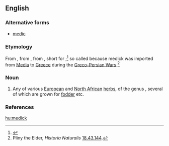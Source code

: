 ==English==

===Alternative forms===
* [[medic]]

===Etymology===
From {{etyl|enm|en}} {{term|medike|lang=enm}}, from {{etyl|la|en}} {{term|medica|mēdica|lang=la}}, from {{etyl|grc|en}} {{term|μηδίκη|tr=mēdikē|lang=grc}}, short for {{term|Μηδικὴ πόα|tr=Mēdikē poa||Median grass|lang=grc}};<ref>{{R:OED Online}}</ref> so called because medick was imported from [[Media]] to [[Greece]] during the [[w:Greco-Persian Wars|Greco-Persian Wars]].<ref>Pliny the Elder, ''Historia Naturalis'' [[s:la:Naturalis Historia/Liber XVIII#XLIII|18.43.144]].</ref>

===Noun===
{{wikipedia}}
{{en-noun}}

# Any of various [[European]] and [[North African]] [[herb]]s, of the genus {{taxlink|Medicago|genus}}, several of which are grown for [[fodder]] etc.

===References===
<references/>

[[hu:medick]]